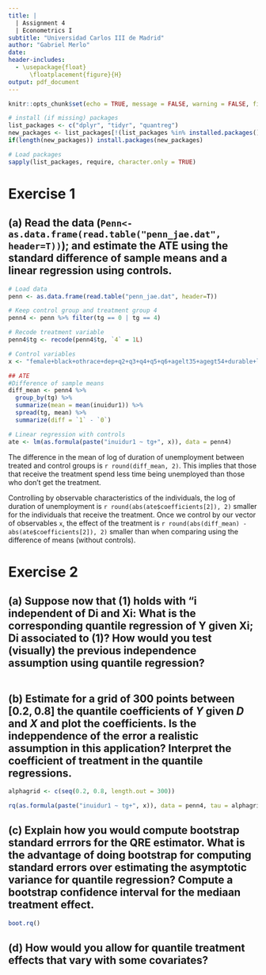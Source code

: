 ```yaml
---
title: |
  | Assignment 4 
  | Econometrics I
subtitle: "Universidad Carlos III de Madrid"
author: "Gabriel Merlo"
date:
header-includes: 
  - \usepackage{float}
      \floatplacement{figure}{H}
output: pdf_document
---
```


```r
knitr::opts_chunk$set(echo = TRUE, message = FALSE, warning = FALSE, fig.align = "center")
```

```r
# install (if missing) packages
list_packages <- c("dplyr", "tidyr", "quantreg")
new_packages <- list_packages[!(list_packages %in% installed.packages()[,"Package"])]
if(length(new_packages)) install.packages(new_packages)

# Load packages
sapply(list_packages, require, character.only = TRUE)
```

# Exercise 1

## (a) Read the data (`Penn<- as.data.frame(read.table("penn_jae.dat", header=T))`); and estimate the ATE using the standard difference of sample means and a linear regression using controls.

` ` 

```r
# Load data
penn <- as.data.frame(read.table("penn_jae.dat", header=T))

# Keep control group and treatment group 4
penn4 <- penn %>% filter(tg == 0 | tg == 4)

# Recode treatment variable
penn4$tg <- recode(penn4$tg, `4` = 1L) 

# Control variables
x <- "female+black+othrace+dep+q2+q3+q4+q5+q6+agelt35+agegt54+durable+lusd+husd"

## ATE
#Difference of sample means
diff_mean <- penn4 %>% 
  group_by(tg) %>% 
  summarize(mean = mean(inuidur1)) %>%
  spread(tg, mean) %>% 
  summarize(diff = `1` - `0`)

# Linear regression with controls
ate <- lm(as.formula(paste("inuidur1 ~ tg+", x)), data = penn4)
```

` `

The difference in the mean of log of duration of unemployment between treated and control groups is `r round(diff_mean, 2)`. This implies that those that receive the treatment spend less time being unemployed than those who don't get the treatment. 

Controlling by observable characteristics of the individuals, the log of duration of unemployment is `r round(abs(ate$coefficients[2]), 2)` smaller for the individuals that receive the treatment. Once we control by our vector of observables `x`, the effect of the treatment is `r round(abs(diff_mean) - abs(ate$coefficients[2]), 2)` smaller than when comparing using the difference of means (without controls). 


# Exercise 2

## (a) Suppose now that (1) holds with "i independent of Di and Xi: What is the corresponding quantile regression of Y given Xi; Di associated to (1)? How would you test (visually) the previous independence assumption using quantile regression?

```r

```



## (b) Estimate for a grid of 300 points between $[0.2, 0.8]$ the quantile coefficients of $Y$ given $D$ and $X$ and plot the coefficients. Is the indeppendence of the error a realistic assumption in this application? Interpret the coefficient of treatment in the quantile regressions.

```r
alphagrid <- c(seq(0.2, 0.8, length.out = 300))

rq(as.formula(paste("inuidur1 ~ tg+", x)), data = penn4, tau = alphagrid)
```


## (c) Explain how you would compute bootstrap standard errrors for the QRE estimator. What is the advantage of doing bootstrap for computing standard errors over estimating the asymptotic variance for quantile regression? Compute a bootstrap confidence interval for the mediaan treatment effect.

```r
boot.rq()
```


## (d) How would you allow for quantile treatment effects that vary with some covariates? 